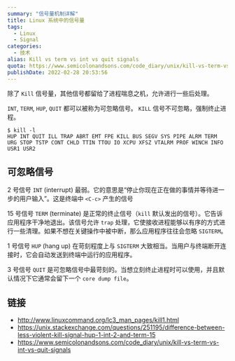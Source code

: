 ```yaml
---
summary: "信号量机制详解"
title: Linux 系统中的信号量
tags:
  - Linux
  - Signal
categories:
  - 技术
alias: Kill vs term vs int vs quit signals
quota: https://www.semicolonandsons.com/code_diary/unix/kill-vs-term-vs-int-vs-quit-signals
publishDate: 2022-02-28 20:53:56
---
```


除了 `Kill` 信号量，其他信号都留给了进程喘息之机，允许进行一些后处理。

`INT`, `TERM`, `HUP`, `QUIT` 都可以被称为可忽略信号。
`KILL` 信号不可忽略，强制终止进程。

```shell
$ kill -l
HUP INT QUIT ILL TRAP ABRT EMT FPE KILL BUS SEGV SYS PIPE ALRM TERM URG STOP TSTP CONT CHLD TTIN TTOU IO XCPU XFSZ VTALRM PROF WINCH INFO USR1 USR2
```

## 可忽略信号

2 号信号 `INT` (interrupt) 最弱。它的意思是“停止你现在正在做的事情并等待进一步的用户输入”。这是终端中 `<C-c>` 产生的信号

15 号信号 `TERM` (terminate) 是正常的终止信号（`kill` 默认发出的信号）。它告诉应用程序干净地退出。该信号允许 `trap` 处理，它使接收进程能够以有序的方式进行一些清理。如果不想在关键操作中被中断，那么应用程序往往会忽略 `SIGTERM`。

1 号信号 `HUP` (hang up) 在苛刻程度上与 `SIGTERM` 大致相当。当用户与终端断开连接时，它会自动发送到终端中运行的应用程序。

3 号信号 `QUIT` 是可忽略信号中最苛刻的。当想立刻终止进程时可以使用，并且默认情况下它通常会留下一个 `core dump file`。

## 链接

- http://www.linuxcommand.org/lc3_man_pages/kill1.html
- https://unix.stackexchange.com/questions/251195/difference-between-less-violent-kill-signal-hup-1-int-2-and-term-15
- https://www.semicolonandsons.com/code_diary/unix/kill-vs-term-vs-int-vs-quit-signals
